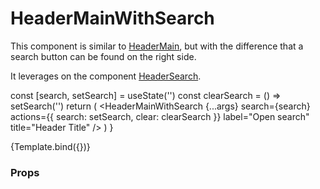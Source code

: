 
<Meta
  title="Components/Header/HeaderMainWithSearch"
  component={HeaderMainWithSearch}
/>

# HeaderMainWithSearch

This component is similar to [HeaderMain](/docs/components-header-headermain--default-story), but with the difference that a search button can be found on the right side.

It leverages on the component [HeaderSearch](/docs/components-header-headersearch--default-story).

  const [search, setSearch] = useState('')
  const clearSearch = () => setSearch('')
  return (
    <NavigationProvider>
      <HeaderMainWithSearch
        {...args}
        search={search}
        actions={{ search: setSearch, clear: clearSearch }}
        label="Open search"
        title="Header Title"
      />
    </NavigationProvider>
  )
}

<Canvas>
  <Story name="Default">{Template.bind({})}</Story>
</Canvas>

### Props

<ArgsTable story="Default" />
